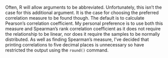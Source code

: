 Often, R will allow arguments to be abbreviated. Unfortunately, this
isn’t the case for this additional argument. It is the case for
choosing the preferred correlation measure to be found though. The
default is to calculate Pearson’s correlation coefficient. My personal
preference is to use both this measure and Spearman’s rank correlation
coefficient as it does not require the relationship to be linear, nor
does it require the samples to be normally distributed. As well as
finding Spearman’s measure, I’ve decided that printing correlations to
five decimal places is unnecessary so have restricted the output using
the `round()` command. 

